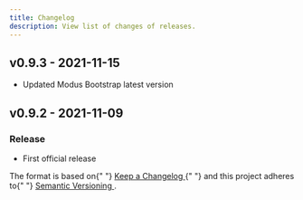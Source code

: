 ```yaml
---
title: Changelog
description: View list of changes of releases.
---
```


<article id="main" className="pr-3">
  <h2 id="v093---2021-11-15" className="h1 font-weight-bold mt-5">
    v0.9.3 - 2021-11-15
    <a
      className="header-link text-light text-decoration-none font-weight-normal"
      href="#v093---2021-11-15"
      aria-label="anchor"
    ></a>
  </h2>
  <ul>
    <li>Updated Modus Bootstrap latest version</li>
  </ul>

<h2 id="v092---2021-11-09" className="h1 font-weight-bold mt-5">
  v0.9.2 - 2021-11-09
  <a
    className="header-link text-light text-decoration-none font-weight-normal"
    href="#v092---2021-11-09"
    aria-label="anchor"
  ></a>
</h2>
<h3 id="release" className="h2 font-weight-bold mt-3">
  Release
  <a
    className="header-link text-light text-decoration-none font-weight-normal"
    href="#release"
    aria-label="anchor"
  ></a>
</h3>
<ul>
  <li>First official release</li>
</ul>

  <p>
    The format is based on{" "}
    <a
      href="https://keepachangelog.com/en/1.0.0/"
      target="_blank"
      rel="noopener"
    >
      Keep a Changelog
    </a>{" "}
    and this project adheres to{" "}
    <a
      href="https://semver.org/spec/v2.0.0.html"
      target="_blank"
      rel="noopener"
    >
      Semantic Versioning
    </a>
    .
  </p>
</article>
